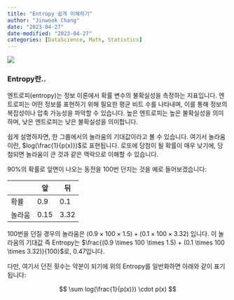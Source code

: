```yaml
---
title: "Entropy 쉽게 이해하기"
author: "Jinwook Chang"
date: "2023-04-27"
date-modified: "2023-04-27"
categories: [DataScience, Math, Statistics]
---
```


![](front.png)

### Entropy란..

엔트로피(entropy)는 정보 이론에서 확률 변수의 불확실성을 측정하는 지표입니다.
엔트로피는 어떤 정보를 표현하기 위해 필요한 평균 비트 수를 나타내며, 이를 통해 정보의 복잡성이나 압축 가능성을 파악할 수 있습니다.
높은 엔트로피는 높은 불확실성을 의미하며, 낮은 엔트로피는 낮은 불확실성을 의미합니다.

쉽게 설명하자면, 한 그룹에서의 놀라움의 기대값이라고 볼 수 있습니다.
여기서 놀라움이란, $log(\frac{1}{p(x)})$로 표현됩니다.
로또에 당첨이 될 확률이 매우 낮기에, 당첨되면 놀라움이 큰 것과 같은 맥락으로 이해할 수 있습니다.

90%의 확률로 앞면이 나오는 동전을 100번 던지는 것을 예로 들어보겠습니다:

|  | 앞 | 뒤 |
| --- | --- | --- |
| 확률 | 0.9 | 0.1 |
| 놀라움 | 0.15 | 3.32 |

100번을 던질 경우의 놀라움은 $(0.9 \times 100 \times 1.5) + (0.1 \times 100 \times 3.32)$ 입니다.
이 놀라움의 기대값 즉 Entropy는  $\frac{(0.9 \times 100 \times 1.5) + (0.1 \times 100 \times 3.32)}{100}$로,  0.47입니다.

다만, 여기서 던진 횟수는 약분이 되기에 위의 Entropy를 일반화하면 아래와 같이 표기됩니다:

$$
\sum log(\frac{1}{p(x)}) \cdot p(x)
$$